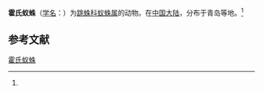 {{Speciesbox
| name = 霍氏蚁蛛
| status = 
| status_system = 
| image = 
| genus = Myrmarachne
| species = hoffmanni
| authority = (Strand, 1913)<ref name='id14777'>{{cite web| url =http://www.bioinfo.cn/db05/BjdwSpecies.php?action=view&id=14777| title =霍氏蚁蛛| work =《中国动物物种编目数据库》| publisher =中国科学院微生物研究所| author =中国科学院动物研究所| accessdate =2009-04-28| deadurl =yes| archiveurl =https://web.archive.org/web/20160305023849/http://www.bioinfo.cn/db05/BjdwSpecies.php?action=view&id=14777| archivedate =2016-03-05}}</ref>
}}

'''霍氏蚁蛛'''（[[学名|学名]]：{{lang|la|''Myrmarachne hoffmanni''}}）为[[跳蛛科|跳蛛科]][[蚁蛛属|蚁蛛属]]的动物。在[[中国大陆|中国大陆]]，分布于青岛等地。<ref name='id14777'/>

== 参考文献 ==
{{reflist}}

{{Wikispecies|Myrmarachne hoffmanni}}
{{Taxonbar|from=Q2381809}}

[[Category:蚁蛛属|霍氏蚁蛛]]


{{蜘蛛小作品}}